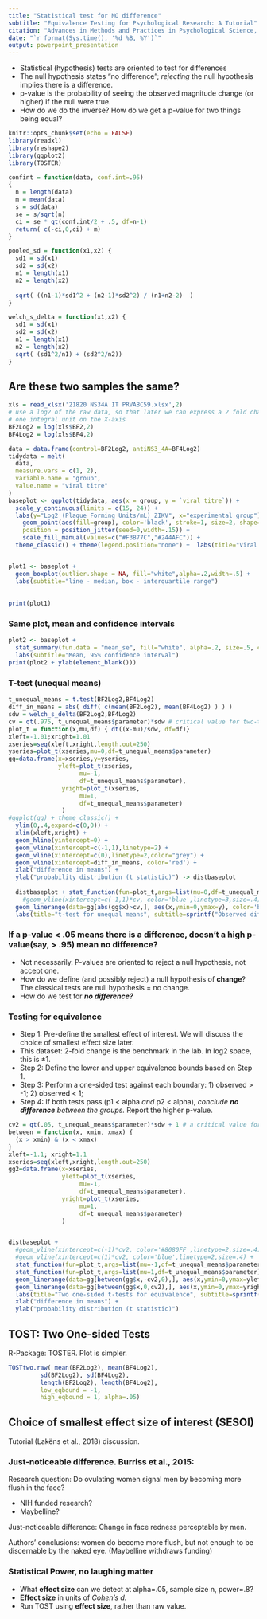 ```yaml
---
title: "Statistical test for NO difference"
subtitle: "Equivalence Testing for Psychological Research: A Tutorial"
citation: "Advances in Methods and Practices in Psychological Science, 2018"
date: "`r format(Sys.time(), '%d %B, %Y')`"
output: powerpoint_presentation
---
```


- Statistical (hypothesis) tests are oriented to test for differences
- The null hypothesis states "no difference"; *rejecting* the null hypothesis implies there is a difference.
- p-value is the probability of seeing the observed magnitude change (or higher) if the null were true.
- How do we do the inverse? How do we get a p-value for two things being equal?

```r
knitr::opts_chunk$set(echo = FALSE)
library(readxl)
library(reshape2)
library(ggplot2)
library(TOSTER)

```

```r

confint = function(data, conf.int=.95)
{
  n = length(data)
  m = mean(data)
  s = sd(data)
  se = s/sqrt(n)
  ci = se * qt(conf.int/2 + .5, df=n-1)
  return( c(-ci,0,ci) + m)
}

pooled_sd = function(x1,x2) {
  sd1 = sd(x1)
  sd2 = sd(x2)
  n1 = length(x1)
  n2 = length(x2)
  
  sqrt( ((n1-1)*sd1^2 + (n2-1)*sd2^2) / (n1+n2-2)  )
}

welch_s_delta = function(x1,x2) {
  sd1 = sd(x1)
  sd2 = sd(x2)
  n1 = length(x1)
  n2 = length(x2)
  sqrt( (sd1^2/n1) + (sd2^2/n2))
}

```

## Are these two samples the same? 

```r
xls = read_xlsx('21820 NS34A IT PRVABC59.xlsx',2)
# use a log2 of the raw data, so that later we can express a 2 fold change as
# one integral unit on the X-axis
BF2Log2 = log(xls$BF2,2)
BF4Log2 = log(xls$BF4,2)

data = data.frame(control=BF2Log2, antiNS3_4A=BF4Log2)
tidydata = melt(
  data,
  measure.vars = c(1, 2),
  variable.name = "group",
  value.name = "viral titre"
)
baseplot <- ggplot(tidydata, aes(x = group, y = `viral titre`)) + 
  scale_y_continuous(limits = c(15, 24)) + 
  labs(y="Log2 (Plaque Forming Units/mL) ZIKV", x="experimental group") +     
    geom_point(aes(fill=group), color='black', stroke=1, size=2, shape=21,
    position = position_jitter(seed=0,width=.15)) +    
    scale_fill_manual(values=c("#F3B77C","#244AFC")) +
  theme_classic() + theme(legend.position="none") +  labs(title="Viral titre in infected mosquitos")


plot1 <- baseplot +
  geom_boxplot(outlier.shape = NA, fill="white",alpha=.2,width=.5) +
  labs(subtitle="line - median, box - interquartile range")
      
  
print(plot1)
```


### Same plot, mean and confidence intervals
``` r
plot2 <- baseplot +
  stat_summary(fun.data = "mean_se", fill="white", alpha=.2, size=.5, color = "red", geom = "crossbar",width=.5) +
  labs(subtitle="Mean, 95% confidence interval")
print(plot2 + ylab(element_blank()))
```

### T-test (unequal means)
``` r
t_unequal_means = t.test(BF2Log2,BF4Log2)
diff_in_means = abs( diff( c(mean(BF2Log2), mean(BF4Log2) ) ) )
sdw = welch_s_delta(BF2Log2,BF4Log2)
cv = qt(.975, t_unequal_means$parameter)*sdw # critical value for two-tailed, alpha=.05
plot_t = function(x,mu,df) { dt((x-mu)/sdw, df=df)}
xleft=-1.01;xright=1.01
xseries=seq(xleft,xright,length.out=250)
yseries=plot_t(xseries,mu=0,df=t_unequal_means$parameter)
gg=data.frame(x=xseries,y=yseries,  
              yleft=plot_t(xseries,  
                    mu=-1,
                    df=t_unequal_means$parameter),
               yright=plot_t(xseries,  
                    mu=1,
                    df=t_unequal_means$parameter)
               )
#ggplot(gg) + theme_classic() +
  ylim(0,.4,expand=c(0,0)) + 
  xlim(xleft,xright) +
  geom_hline(yintercept=0) +
  geom_vline(xintercept=c(-1,1),linetype=2) +
  geom_vline(xintercept=c(0),linetype=2,color="grey") +
  geom_vline(xintercept=diff_in_means, color='red') + 
  xlab("difference in means") +
  ylab("probability distribution (t statistic)") -> distbaseplot
  
  distbaseplot + stat_function(fun=plot_t,args=list(mu=0,df=t_unequal_means$parameter)) +
    #geom_vline(xintercept=c(-1,1)*cv, color='blue',linetype=3,size=.4) + 
  geom_linerange(data=gg[abs(gg$x)>cv,], aes(x,ymin=0,ymax=y), color='blue') +
  labs(title="t-test for unequal means", subtitle=sprintf("Observed difference: %.3f (red line) ≠ 0",diff_in_means ),caption=sprintf("Critical values (dashed blue line): |%.3f|; p-value=%.3f", cv, t_unequal_means$p.value))
```

### If a p-value < .05 means there is a difference, doesn't a high p-value(say, > .95) mean no difference?

- Not necessarily. P-values are oriented to reject a null hypothesis, not accept one.
- How do we define (and possibly reject) a null hypothesis of **change**? The classical tests are null hypothesis = no change.
- How do we test for ***no difference?*** 

### Testing for equivalence 

- Step 1: Pre-define the smallest effect of interest. We will discuss the choice of smallest effect size later. 
- This dataset: 2-fold change is the benchmark in the lab. In log2 space, this is ±1.
- Step 2: Define the lower and upper equivalence bounds based on Step 1.
- Step 3: Perform a one-sided test against each boundary: 1) observed > -1; 2) observed < 1;
- Step 4: If both tests pass (p1 < alpha *and* p2 < alpha), *conclude **no difference** between the groups.* Report the higher p-value.

``` r
cv2 = qt(.05, t_unequal_means$parameter)*sdw + 1 # a critical value for mu=1
between = function(x, xmin, xmax) {
  (x > xmin) & (x < xmax)
}
xleft=-1.1; xright=1.1
xseries=seq(xleft,xright,length.out=250)
gg2=data.frame(x=xseries,
               yleft=plot_t(xseries,  
                    mu=-1,
                    df=t_unequal_means$parameter),
               yright=plot_t(xseries,  
                    mu=1,
                    df=t_unequal_means$parameter)
               )


distbaseplot + 
  #geom_vline(xintercept=c(-1)*cv2, color='#8080FF',linetype=2,size=.4) + 
  #geom_vline(xintercept=c(1)*cv2, color='blue',linetype=2,size=.4) + 
  stat_function(fun=plot_t,args=list(mu=-1,df=t_unequal_means$parameter)) +
  stat_function(fun=plot_t,args=list(mu=1,df=t_unequal_means$parameter)) +
  geom_linerange(data=gg[between(gg$x,-cv2,0),], aes(x,ymin=0,ymax=yleft), color='#8080FF') +
  geom_linerange(data=gg[between(gg$x,0,cv2),], aes(x,ymin=0,ymax=yright), color='blue') +
  labs(title="Two one-sided t-tests for equivalence", subtitle=sprintf("[ -1 < %.3f < 1 ]",diff_in_means ),caption=sprintf("Red line is inside the rejection regions of both tests")) +
  xlab("difference in means") +
  ylab("probability distribution (t statistic)")

```

## TOST: Two One-sided Tests

R-Package: TOSTER. Plot is simpler.

```r

TOSTtwo.raw( mean(BF2Log2), mean(BF4Log2), 
         sd(BF2Log2), sd(BF4Log2), 
         length(BF2Log2), length(BF4Log2),  
         low_eqbound = -1, 
         high_eqbound = 1, alpha=.05) 


```

## Choice of smallest effect size of interest (SESOI)

Tutorial (Lakëns et al., 2018) discussion.

### Just-noticeable difference. Burriss et al., 2015:

Research question: Do ovulating women signal men by becoming more flush in the face?

- NIH funded research?
- Maybelline?

Just-noticeable difference: Change in face redness perceptable by men.

Authors' conclusions: women do become more flush, but not enough to be discernable by the naked eye. (Maybelline withdraws funding)

### Statistical Power, no laughing matter

  - What **effect size** can we detect at alpha=.05, sample size n, power=.8?
  - **Effect size** in units of *Cohen's d.*
  - Run TOST using **effect size**, rather than raw value.
